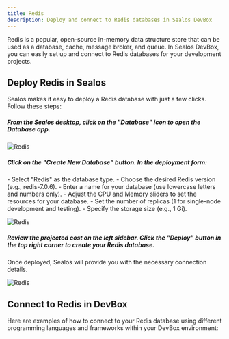 ```yaml
---
title: Redis
description: Deploy and connect to Redis databases in Sealos DevBox
---
```


Redis is a popular, open-source in-memory data structure store that can be used as a database, cache, message broker, and queue. In Sealos DevBox, you can easily set up and connect to Redis databases for your development projects.

## Deploy Redis in Sealos

Sealos makes it easy to deploy a Redis database with just a few clicks. Follow these steps:

<div className='fd-steps [&_h5]:fd-step'>

<h5>From the Sealos desktop, click on the "Database" icon to open the Database app.</h5>

![Redis](./images/redis-1.jpeg)

<h5>Click on the "Create New Database" button. In the deployment form:</h5>
   - Select "Redis" as the database type.
   - Choose the desired Redis version (e.g., redis-7.0.6).
   - Enter a name for your database (use lowercase letters and numbers only).
   - Adjust the CPU and Memory sliders to set the resources for your database.
   - Set the number of replicas (1 for single-node development and testing).
   - Specify the storage size (e.g., 1 Gi).

![Redis](./images/redis-2.png)

<h5>Review the projected cost on the left sidebar. Click the "Deploy" button in the top right corner to create your Redis database.</h5>

</div>

Once deployed, Sealos will provide you with the necessary connection details.

![Redis](./images/redis-3.png)

## Connect to Redis in DevBox

Here are examples of how to connect to your Redis database using different programming languages and frameworks within your DevBox environment:

<Cards>
  <Card title="Connect to Redis with Go in Sealos DevBox" href="./redis/go" />
  <Card title="Connect to Redis with Java in Sealos DevBox" href="./redis/java" />
  <Card title="Connect to Redis with Node.js in Sealos DevBox" href="./redis/nodejs" />
  <Card title="Connect to Redis with PHP in Sealos DevBox" href="./redis/php" />
  <Card title="Connect to Redis with Python in Sealos DevBox" href="./redis/python" />
  <Card title="Connect to Redis with Rust in Sealos DevBox" href="./redis/rust" />
</Cards>